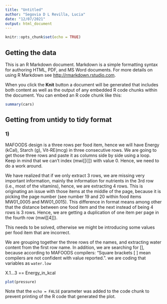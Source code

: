 ```yaml
---
title: "Untitled"
author: "Segovia D L Revilla, Lucia"
date: "12/07/2021"
output: html_document
---
```


```r
knitr::opts_chunk$set(echo = TRUE)
```

## Getting the data


This is an R Markdown document. Markdown is a simple formatting syntax for authoring HTML, PDF, and MS Word documents. For more details on using R Markdown see <http://rmarkdown.rstudio.com>.

When you click the **Knit** button a document will be generated that includes both content as well as the output of any embedded R code chunks within the document. You can embed an R code chunk like this:

```r
summary(cars)
```

## Getting from untidy to tidy format

### 1) 

MAFOODS design is a three rows per food item, hence we will have Energy (kCal), Starch (g), Vit-RE(mcg) in three consecutive rows. 
We are going to get those three rows and paste it as columns side by side using a loop. Keep in mind that we can't index (mwi[[i]]) with value 0. Hence, we need to do a work around. 

We have realized that if we only extract 3 rows, we are missing very important information, mainly the information for nutrients in the 3rd row (i.e., most of the vitamins), hence, we are extracting 4 rows. This is originating an issue with those items at the middle of the page, because it is picking the page number (see number 19 and 20 within food items MW01_0005 and MW01_0015). This difference in format means among other that the distance between one food item and the next instead of being 4 rows is 3 rows. Hence, we are getting a duplication of one item per page in the fourth row (mwi[[4]]). 

This needs to be solved, otherwise we might be introducing some values per food item that are incorrect. 

We are grouping together the three rows of the names, and extracting water content from the first row name. In addition, we are searching for [], because according to MAFOODS compilers: "Square brackets [ ] mean compilers are not confident
with value reported.". we are coding that variables as `water.low`

X.1...3 == Energy_in_kcal 


```r
plot(pressure)
```

Note that the `echo = FALSE` parameter was added to the code chunk to prevent printing of the R code that generated the plot.
